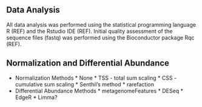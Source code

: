 ## Data Analysis
All data analysis was performed using the statistical programming language R (REF) and the Rstudio IDE (REF). 
Initial quality assessment of the sequence files (fastq) was performed using the Bioconductor package Rqc (REF). 


## Normalization and Differential Abundance
* Normalization Methods
      * None
      * TSS - total sum scaling
      * CSS - cumulative sum scaling
      * Senthil's method
      * rarefaction
* Differential Abundance Methods
      * metagenomeFeatures
      * DESeq
      * EdgeR
      * Limma?